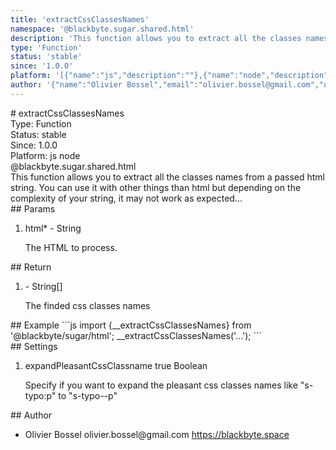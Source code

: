 ```yaml
---
title: 'extractCssClassesNames'
namespace: '@blackbyte.sugar.shared.html'
description: 'This function allows you to extract all the classes names from a passed html string. You can use it with other things than html but depending on the complexity of your string, it may not work as expected...'
type: 'Function'
status: 'stable'
since: '1.0.0'
platform: '[{"name":"js","description":""},{"name":"node","description":""}]'
author: '{"name":"Olivier Bossel","email":"olivier.bossel@gmail.com","url":"https://blackbyte.space"}'
---
```


<div class="docmap-mdx">
  # extractCssClassesNames
  <div class="_metas">
    <div class="_type">
      <span class="_type-label">Type:</span>
      <span class="_type-value">Function</span>
    </div>
    <div class="_status">
      <span class="_status-label">Status:</span>
      <span class="_status-value -stable">stable</span>
    </div>
    <div class="_since">
      <span class="_since-label">Since:</span>
      <span class="_since-value">1.0.0</span>
    </div>
    <div class="_platform">
      <span class="_platform-label">Platform:</span>
      <span class="_platform-value -js">js</span>
      <span class="_platform-value -node">node</span>
    </div>
  </div>
  <div class="_namespace">@blackbyte.sugar.shared.html</div>
  <div class="_description typo-lead typo-format">
    This function allows you to extract all the classes names from a passed html
    string. You can use it with other things than html but depending on the
    complexity of your string, it may not work as expected...
  </div>
  <div class="_params">
    ## Params
    <ol class="_list">
      <li class="_item">
        <span class="_name">
          html<span class="_required">*</span>
        </span>
        <span class="_default">-</span> <span class="_type">String</span>
        <p class="_description">The HTML to process&period;</p>
      </li>
    </ol>
  </div>
  <div class="_return">
    ## Return
    <ol class="_list">
      <li class="_item">
        <span class="_default">-</span>
        <span class="_type">String&lsqb;&rsqb;</span>
        <p class="_description">The finded css classes names</p>
      </li>
    </ol>
  </div>
  <div class="_examples">
    ## Example ```js import {__extractCssClassesNames} from
    '@blackbyte/sugar/html'; __extractCssClassesNames('...'); ```
  </div>
  <div class="_settings">
    ## Settings
    <ol class="_list">
      <li class="_item">
        <span class="_name">expandPleasantCssClassname</span>
        <span class="_default">true</span> <span class="_type">Boolean</span>
        <p class="_description">
          Specify if you want to expand the pleasant css classes names like
          "s-typo:p" to "s-typo--p"
        </p>
      </li>
    </ol>
  </div>
  <div class="_author">
    ## Author
    <ul class="_list">
      <li class="_item">
        <span class="_name">Olivier Bossel</span>
        <span class="_email">olivier.bossel@gmail.com</span>
        <a href="https://blackbyte.space" target="_blank" class="_url">
          https://blackbyte.space
        </a>
      </li>
    </ul>
  </div>
</div>
